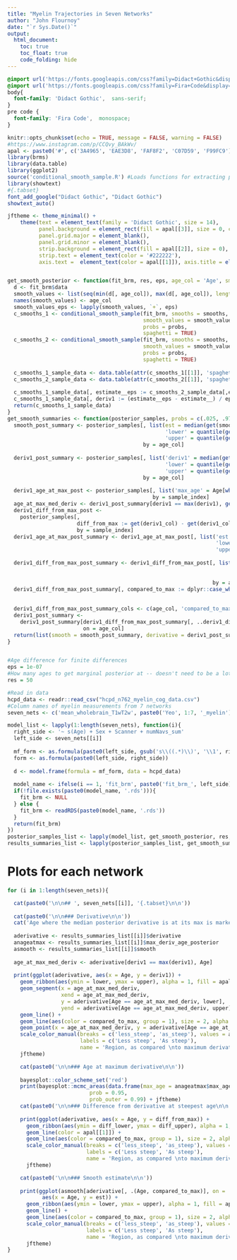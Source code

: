 ```yaml
---
title: "Myelin Trajectories in Seven Networks"
author: "John Flournoy"
date: "`r Sys.Date()`"
output:
  html_document:
    toc: true
    toc_float: true
    code_folding: hide
---
```


```css
@import url('https://fonts.googleapis.com/css?family=Didact+Gothic&display=swap');
@import url('https://fonts.googleapis.com/css?family=Fira+Code&display=swap');
body{
  font-family: 'Didact Gothic',  sans-serif;
}
pre code {
  font-family: 'Fira Code',  monospace;
}
```

```r
knitr::opts_chunk$set(echo = TRUE, message = FALSE, warning = FALSE)
#https://www.instagram.com/p/CCQvy_BAkWv/
apal <- paste0('#', c('3A4965', 'EAE3D8', 'FAF8F2', 'C07D59', 'F99FC9'))
library(brms)
library(data.table)
library(ggplot2)
source('conditional_smooth_sample.R') #Loads functions for extracting posterior samples
library(showtext)
#{.tabset}
font_add_google("Didact Gothic", "Didact Gothic")
showtext_auto()

jftheme <- theme_minimal() +  
    theme(text = element_text(family = 'Didact Gothic', size = 14),
          panel.background = element_rect(fill = apal[[3]], size = 0, color = apal[[2]]),
          panel.grid.major = element_blank(),
          panel.grid.minor = element_blank(), 
          strip.background = element_rect(fill = apal[[2]], size = 0),
          strip.text = element_text(color = '#222222'),
          axis.text =  element_text(color = apal[[1]]), axis.title = element_text(color = apal[[1]]))


get_smooth_posterior <- function(fit_brm, res, eps, age_col = 'Age', smooths = 's(Age)', probs = c(0.025, 0.975)){
  d <- fit_brm$data
  smooth_values <- list(seq(min(d[, age_col]), max(d[, age_col]), length.out = res))
  names(smooth_values) <- age_col
  smooth_values_eps <- lapply(smooth_values, `+`, eps)
  c_smooths_1 <- conditional_smooth_sample(fit_brm, smooths = smooths, 
                                           smooth_values = smooth_values,
                                           probs = probs,
                                           spaghetti = TRUE)
  c_smooths_2 <- conditional_smooth_sample(fit_brm, smooths = smooths, 
                                           smooth_values = smooth_values_eps,
                                           probs = probs,
                                           spaghetti = TRUE)
  
  c_smooths_1_sample_data <- data.table(attr(c_smooths_1[[1]], 'spaghetti')) #the use of [[1]] here is not very extensible
  c_smooths_2_sample_data <- data.table(attr(c_smooths_2[[1]], 'spaghetti'))
  
  c_smooths_1_sample_data[, estimate__eps := c_smooths_2_sample_data[,estimate__]]
  c_smooths_1_sample_data[, deriv1 := (estimate__eps - estimate__) / eps]
  return(c_smooths_1_sample_data)
}
get_smooth_summaries <- function(posterior_samples, probs = c(.025, .975), age_col = 'Age', smooth_col = 'estimate__', deriv1_col = 'deriv1', sample_index = 'sample__'){
  smooth_post_summary <- posterior_samples[, list(est = median(get(smooth_col)),
                                                  'lower' = quantile(get(smooth_col), probs = probs[[1]]), 
                                                  'upper' = quantile(get(smooth_col), probs = probs[[2]])),
                                           by = age_col]
  
  deriv1_post_summary <- posterior_samples[, list('deriv1' = median(get(deriv1_col)), 
                                                  'lower' = quantile(get(deriv1_col), probs = probs[[1]]), 
                                                  'upper' = quantile(get(deriv1_col), probs = probs[[2]])),
                                           by = age_col]
  
  deriv1_age_at_max_post <- posterior_samples[, list('max_age' = Age[which(get(deriv1_col) == max(get(deriv1_col)))]),
                                              by = sample_index]
  age_at_max_med_deriv <- deriv1_post_summary[deriv1 == max(deriv1), get(age_col)]
  deriv1_diff_from_max_post <- 
    posterior_samples[, 
                      diff_from_max := get(deriv1_col) - get(deriv1_col)[get(age_col) == age_at_max_med_deriv],
                      by = sample_index]
  deriv1_age_at_max_post_summary <- deriv1_age_at_max_post[, list('est' = median(max_age),
                                                                  'lower' = quantile(max_age, probs = probs[[1]]), 
                                                                  'upper' = quantile(max_age, probs = probs[[2]]))]
  
  deriv1_diff_from_max_post_summary <- deriv1_diff_from_max_post[, list('diff_from_max' = median(diff_from_max), 
                                                                        'diff_lower' = quantile(diff_from_max, probs = probs[[1]]), 
                                                                        'diff_upper' = quantile(diff_from_max, probs = probs[[2]])),
                                                                 by = age_col]
  deriv1_diff_from_max_post_summary[, compared_to_max := dplyr::case_when(diff_upper < 0 ~ 'less_steep',
                                                                          diff_lower > 0 ~ 'steeper',
                                                                          TRUE ~ 'as_steep')]
  deriv1_diff_from_max_post_summary_cols <- c(age_col, 'compared_to_max', 'diff_from_max', 'diff_upper', 'diff_lower')
  deriv1_post_summary <- 
    deriv1_post_summary[deriv1_diff_from_max_post_summary[, ..deriv1_diff_from_max_post_summary_cols],
                        on = age_col]
  return(list(smooth = smooth_post_summary, derivative = deriv1_post_summary, max_deriv_age_posterior = deriv1_age_at_max_post))
}


#Age difference for finite differences
eps = 1e-07
#How many ages to get marginal posterior at -- doesn't need to be a lot, necessarily
res = 50
```

```r
#Read in data
hcpd_data <- readr::read_csv("hcpd_n762_myelin_cog_data.csv")
#Column names of myelin measurements from 7 networks
seven_nets <- c('mean_wholebrain_T1wT2w', paste0('Yeo', 1:7, '_myelin')) #the first element is whole-brain

model_list <- lapply(1:length(seven_nets), function(i){
  right_side <- '~ s(Age) + Sex + Scanner + numNavs_sum'
  left_side <- seven_nets[[i]]
  
  mf_form <- as.formula(paste0(left_side, gsub('s\\((.*)\\)', '\\1', right_side)))
  form <- as.formula(paste0(left_side, right_side))
  
  d <- model.frame(formula = mf_form, data = hcpd_data)
  
  model_name <- ifelse(i == 1, 'fit_brm', paste0('fit_brm_', left_side))
  if(!file.exists(paste0(model_name, '.rds'))){
    fit_brm <- NULL
  } else {
    fit_brm <- readRDS(paste0(model_name, '.rds'))
  }
  return(fit_brm)
})
posterior_samples_list <- lapply(model_list, get_smooth_posterior, res, eps)
results_summaries_list <- lapply(posterior_samples_list, get_smooth_summaries)
```

# Plots for each network

```r
for (i in 1:length(seven_nets)){

  cat(paste0('\n\n## ', seven_nets[[i]], '{.tabset}\n\n'))  
  
  cat(paste0('\n\n### Derivative\n\n'))
  cat('Age where the median posterior derivative is at its max is marked.\n\n')
  
  aderivative <- results_summaries_list[[i]]$derivative
  anageatmax <- results_summaries_list[[i]]$max_deriv_age_posterior
  asmooth <- results_summaries_list[[i]]$smooth
  
  age_at_max_med_deriv <- aderivative[deriv1 == max(deriv1), Age]
  
  print(ggplot(aderivative, aes(x = Age, y = deriv1)) + 
    geom_ribbon(aes(ymin = lower, ymax = upper), alpha = 1, fill = apal[2]) +  
    geom_segment(x = age_at_max_med_deriv, 
                 xend = age_at_max_med_deriv, 
                 y = aderivative[Age == age_at_max_med_deriv, lower],
                 yend = aderivative[Age == age_at_max_med_deriv, upper], color = apal[[1]]) +
    geom_line() + 
    geom_line(aes(color = compared_to_max, group = 1), size = 2, alpha = .8) + 
    geom_point(x = age_at_max_med_deriv, y = aderivative[Age == age_at_max_med_deriv, deriv1], color = apal[[1]], size = 2) +
    scale_color_manual(breaks = c('less_steep', 'as_steep'), values = apal[c(4,5)], 
                       labels = c('Less steep', 'As steep'),
                       name = 'Region, as compared \nto maximum derivative, \nis...') +
    jftheme)

    cat(paste0('\n\n### Age at maximum derivative\n\n'))
    
    bayesplot::color_scheme_set('red')
    print(bayesplot::mcmc_areas(data.frame(max_age = anageatmax$max_age, Chain = rep(1:4, each = 2500)),
                          prob = 0.95,
                          prob_outer = 0.99) + jftheme)
    cat(paste0('\n\n### Difference from derivative at steepest age\n\n'))
    
    print(ggplot(aderivative, aes(x = Age, y = diff_from_max)) + 
      geom_ribbon(aes(ymin = diff_lower, ymax = diff_upper), alpha = 1, fill = apal[2]) +  
      geom_line(color = apal[[1]]) + 
      geom_line(aes(color = compared_to_max, group = 1), size = 2, alpha = .8) + 
      scale_color_manual(breaks = c('less_steep', 'as_steep'), values = apal[c(4,5)], 
                         labels = c('Less steep', 'As steep'),
                         name = 'Region, as compared \nto maximum derivative, \nis...') + 
      jftheme)

    cat(paste0('\n\n### Smooth estimate\n\n'))
    
    print(ggplot(asmooth[aderivative[, .(Age, compared_to_max)], on = 'Age'],
           aes(x = Age, y = est)) + 
      geom_ribbon(aes(ymin = lower, ymax = upper), alpha = 1, fill = apal[2]) +  
      geom_line() + 
      geom_line(aes(color = compared_to_max, group = 1), size = 2, alpha = .8) + 
      scale_color_manual(breaks = c('less_steep', 'as_steep'), values = apal[c(4,5)], 
                         labels = c('Less steep', 'As steep'),
                         name = 'Region, as compared \nto maximum derivative, \nis...') + 
      jftheme)
}
```